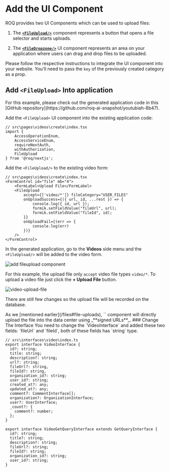 

# Add the UI Component

ROQ provides two UI Components which can be used to upload files:

1. The [**`<FileUpload/>`**](/files/ui-components#fileupload) component represents a button that opens a file selector and starts uploads.

2. The [**`<FileDropzone/>`**](/files/ui-components#filedropzone) UI component represents an area on your application where users can drag and drop files to be uploaded.

Please follow the respective instructions to integrate the UI component into your website. You'll need to pass the `key` of the previously created category as a prop.


## Add `<FileUpload>` Into application

<Callout type="info">
For this example, please check out the generated application code in this [GitHub repository](https://github.com/roq-ai-snapshot/youtubiah-8b47). 
</Callout>

Add the `<FileUpload>` UI component into the existing application code:

```tsx
// src\pages\videos\create\index.tsx
import { 
	AccessOperationEnum, 
	AccessServiceEnum, 
	requireNextAuth, 
	withAuthorization, 
	FileUpload 
} from '@roq/nextjs';
```

Add the `<FileUpload/>` to the existing video form:

```tsx
// src\pages\videos\create\index.tsx
<FormControl id="file" mb="4">
	<FormLabel>Upload File</FormLabel>
    <FileUpload 
		accept={['video/*']} fileCategory="USER_FILES"
        onUploadSuccess={({ url, id, ...rest }) => {
            console.log({ id, url });
            formik.setFieldValue("fileUrl", url);
            formik.setFieldValue("fileId", id);
        }}
		onUploadFail={(err => {
			console.log(err)
		})}
    />
</FormControl>
```

In the generated application, go to the **Videos** side menu and the `<FileUpload/>` will be added to the video form.

![add fileupload component](/add-file-upload.png)

For this example, the upload file only `accept` video file types `video/*`. To upload a video file just click the **+ Upload File** button.

![video-upload-file](/video-file-upload.png)

There are still few changes so the upload file will be recorded on the database.

<Callout type="info">
As we [mentioned earlier](/files#file-uploads), `<FileUpload/>` component will directly upload the file into the data center using _**signed URLs**_.
</Callout>

<Steps>
### Change The Interface
You need to change the `VideoInterface` and added these two fields: `fileUrl` and `fileId`, both of these fields has `string` type.

```tsx
// src\interfaces\video\index.ts
export interface VideoInterface {
  id?: string;
  title: string;
  description?: string;
  url?: string;
  fileUrl?: string,
  fileId?: string,
  organization_id?: string;
  user_id?: string;
  created_at?: any;
  updated_at?: any;
  comment?: CommentInterface[];
  organization?: OrganizationInterface;
  user?: UserInterface;
  _count?: {
    comment?: number;
  };
}

export interface VideoGetQueryInterface extends GetQueryInterface {
  id?: string;
  title?: string;
  description?: string;
  fileUrl?: string;
  fileId?: string;
  organization_id?: string;
  user_id?: string;
}
```

</Steps>